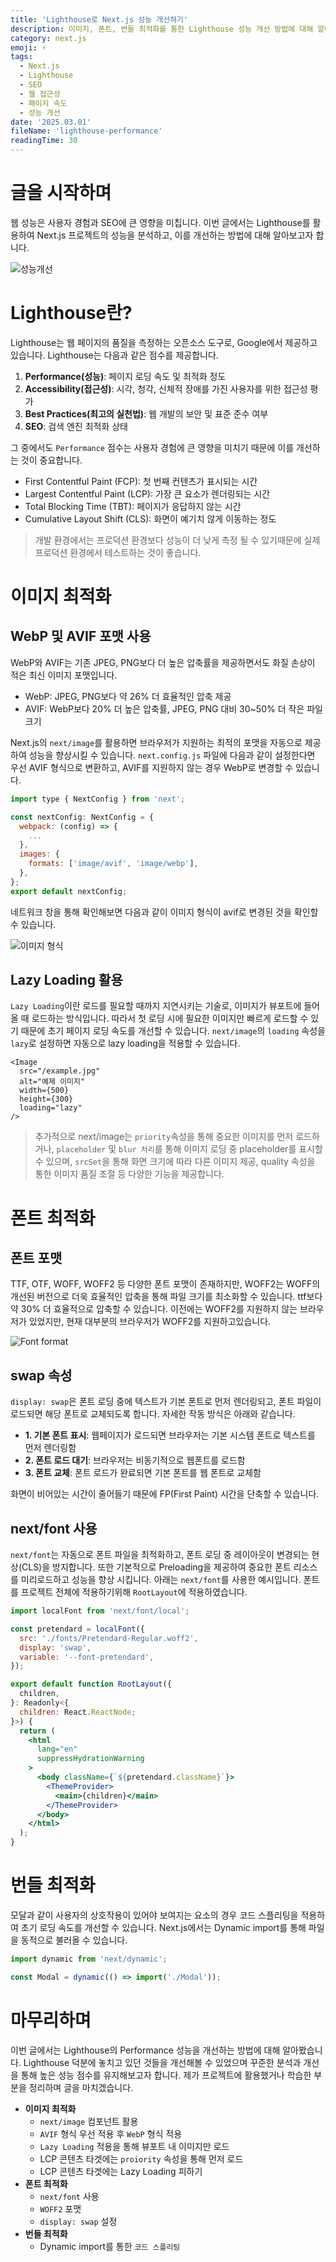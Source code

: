 ```yaml
---
title: 'Lighthouse로 Next.js 성능 개선하기'
description: 이미지, 폰트, 번들 최적화를 통한 Lighthouse 성능 개선 방법에 대해 알아보자
category: next.js
emoji: ⚡️
tags:
  - Next.js
  - Lighthouse
  - SEO
  - 웹 접근성
  - 페이지 속도
  - 성능 개선
date: '2025.03.01'
fileName: 'lighthouse-performance'
readingTime: 30
---
```


# 글을 시작하며

웹 성능은 사용자 경험과 SEO에 큰 영향을 미칩니다. 이번 글에서는 Lighthouse를 활용하여 Next.js 프로젝트의 성능을 분석하고, 이를 개선하는 방법에 대해 알아보고자 합니다.

![성능개선](/image/lighthouse_3.png)

# Lighthouse란?

Lighthouse는 웹 페이지의 품질을 측정하는 오픈소스 도구로, Google에서 제공하고 있습니다. Lighthouse는 다음과 같은 점수를 제공합니다.

1. **Performance(성능)**: 페이지 로딩 속도 및 최적화 정도
2. **Accessibility(접근성)**: 시각, 청각, 신체적 장애를 가진 사용자를 위한 접근성 평가
3. **Best Practices(최고의 실천법)**: 웹 개발의 보안 및 표준 준수 여부
4. **SEO**: 검색 엔진 최적화 상태

그 중에서도 `Performance` 점수는 사용자 경험에 큰 영향을 미치기 때문에 이를 개선하는 것이 중요합니다.

- First Contentful Paint (FCP): 첫 번째 컨텐츠가 표시되는 시간
- Largest Contentful Paint (LCP): 가장 큰 요소가 렌더링되는 시간
- Total Blocking Time (TBT): 페이지가 응답하지 않는 시간
- Cumulative Layout Shift (CLS): 화면이 예기치 않게 이동하는 정도

> 개발 환경에서는 프로덕션 환경보다 성능이 더 낮게 측정 될 수 있기때문에 실제 프로덕션 환경에서 테스트하는 것이 좋습니다.

# 이미지 최적화

## WebP 및 AVIF 포맷 사용

WebP와 AVIF는 기존 JPEG, PNG보다 더 높은 압축률을 제공하면서도 화질 손상이 적은 최신 이미지 포맷입니다.

- WebP: JPEG, PNG보다 약 26% 더 효율적인 압축 제공
- AVIF: WebP보다 20% 더 높은 압축률, JPEG, PNG 대비 30~50% 더 작은 파일 크기

Next.js의 `next/image`를 활용하면 브라우저가 지원하는 최적의 포맷을 자동으로 제공하여 성능을 향상시킬 수 있습니다.
`next.config.js` 파일에 다음과 같이 설정한다면 우선 AVIF 형식으로 변환하고, AVIF를 지원하지 않는 경우 WebP로 변경할 수 있습니다.

```JavaScript
import type { NextConfig } from 'next';

const nextConfig: NextConfig = {
  webpack: (config) => {
    ...
  },
  images: {
    formats: ['image/avif', 'image/webp'],
  },
};
export default nextConfig;
```

네트워크 창을 통해 확인해보면 다음과 같이 이미지 형식이 avif로 변경된 것을 확인할 수 있습니다.

![이미지 형식](/image/lighthouse_1.png)

## Lazy Loading 활용

`Lazy Loading`이란 로드를 필요할 때까지 지연시키는 기술로, 이미지가 뷰포트에 들어올 때 로드하는 방식입니다. 따라서 첫 로딩 시에 필요한 이미지만 빠르게 로드할 수 있기 때문에 초기 페이지 로딩 속도를 개선할 수 있습니다.
`next/image`의 `loading` 속성을 `lazy`로 설정하면 자동으로 lazy loading을 적용할 수 있습니다.

```tsx
<Image
  src="/example.jpg"
  alt="예제 이미지"
  width={500}
  height={300}
  loading="lazy"
/>
```

> 추가적으로 next/image는 `priority`속성을 통해 중요한 이미지를 먼저 로드하거나, `placeholder` 및 `blur 처리`를 통해 이미지 로딩 중 placeholder를 표시할 수 있으며, `srcSet`을 통해 화면 크기에 따라 다른 이미지 제공, quality 속성을 통한 이미지 품질 조절 등 다양한 기능을 제공합니다.

# 폰트 최적화

## 폰트 포맷

TTF, OTF, WOFF, WOFF2 등 다양한 폰트 포맷이 존재하지만, WOFF2는 WOFF의 개선된 버전으로 더욱 효율적인 압축을 통해 파일 크기를 최소화할 수 있습니다. ttf보다 약 30% 더 효율적으로 압축할 수 있습니다.
이전에는 WOFF2를 지원하지 않는 브라우저가 있었지만, 현재 대부분의 브라우저가 WOFF2를 지원하고있습니다.

![Font format](/image/lighthouse_2.png)

## swap 속성

`display: swap`은 폰트 로딩 중에 텍스트가 기본 폰트로 먼저 렌더링되고, 폰트 파일이 로드되면 해당 폰트로 교체되도록 합니다. 자세한 작동 방식은 아래와 같습니다.

- **1. 기본 폰트 표시**: 웹페이지가 로드되면 브라우저는 기본 시스템 폰트로 텍스트를 먼저 렌더링함
- **2. 폰트 로드 대기**: 브라우저는 비동기적으로 웹폰트를 로드함
- **3. 폰트 교체**: 폰트 로드가 완료되면 기본 폰트를 웹 폰트로 교체함

화면이 비어있는 시간이 줄어들기 때문에 FP(First Paint) 시간을 단축할 수 있습니다.

## next/font 사용

`next/font`는 자동으로 폰트 파일을 최적화하고, 폰트 로딩 중 레이아웃이 변경되는 현상(CLS)을 방지합니다. 또한 기본적으로 Preloading을 제공하여 중요한 폰트 리소스를 미리로드하고 성능을 향상 시킵니다.
아래는 `next/font`를 사용한 예시입니다. 폰트를 프로젝트 전체에 적용하기위해 `RootLayout`에 적용하였습니다.

```jsx
import localFont from 'next/font/local';

const pretendard = localFont({
  src: './fonts/Pretendard-Regular.woff2',
  display: 'swap',
  variable: '--font-pretendard',
});

export default function RootLayout({
  children,
}: Readonly<{
  children: React.ReactNode;
}>) {
  return (
    <html
      lang="en"
      suppressHydrationWarning
    >
      <body className={`${pretendard.className}`}>
        <ThemeProvider>
          <main>{children}</main>
        </ThemeProvider>
      </body>
    </html>
  );
}
```

# 번들 최적화

모달과 같이 사용자의 상호작용이 있어야 보여지는 요소의 경우 코드 스플리팅을 적용하여 초기 로딩 속도를 개선할 수 있습니다.
Next.js에서는 Dynamic import를 통해 파일을 동적으로 불러올 수 있습니다.

```jsx
import dynamic from 'next/dynamic';

const Modal = dynamic(() => import('./Modal'));
```

# 마무리하며

이번 글에서는 Lighthouse의 Performance 성능을 개선하는 방법에 대해 알아봤습니다. Lighthouse 덕분에 놓치고 있던 것들을 개선해볼 수 있었으며 꾸준한 분석과 개선을 통해 높은 성능 점수를 유지해보고자 합니다.
제가 프로젝트에 활용했거나 학습한 부분을 정리하며 글을 마치겠습니다.

- **이미지 최적화**
  - `next/image` 컴포넌트 활용
  - `AVIF` 형식 우선 적용 후 `WebP` 형식 적용
  - `Lazy Loading` 적용을 통해 뷰포트 내 이미지만 로드
  - LCP 콘텐츠 타겟에는 `proiority` 속성을 통해 먼저 로드
  - LCP 콘텐츠 타겟에는 Lazy Loading 피하기
- **폰트 최적화**
  - `next/font` 사용
  - `WOFF2` 포맷
  - `display: swap` 설정
- **번들 최적화**
  - Dynamic import를 통한 `코드 스플리팅`
